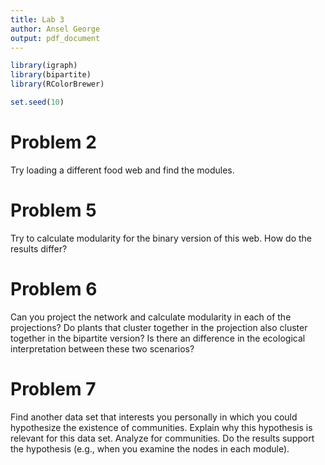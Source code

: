 ```yaml
---
title: Lab 3
author: Ansel George
output: pdf_document
---
```


```r
library(igraph)
library(bipartite)
library(RColorBrewer)

set.seed(10)
```

# Problem 2
Try loading a different food web and find the modules.

# Problem 5
Try to calculate modularity for the binary version of this web. How do the
results differ?

# Problem 6
Can you project the network and calculate modularity in each of the
projections? Do plants that cluster together in the projection also cluster
together in the bipartite version? Is there an difference in the ecological
interpretation between these two scenarios?

# Problem 7
Find another data set that interests you personally in which you could
hypothesize the existence of communities. Explain why this hypothesis is
relevant for this data set. Analyze for communities. Do the results support the
hypothesis (e.g., when you examine the nodes in each module).


